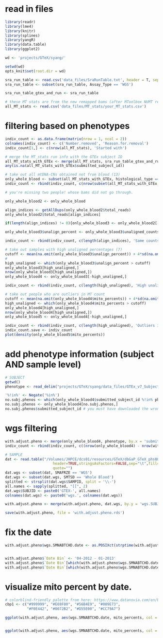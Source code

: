 # read in files
```r
library(readr)
library(lme4)
library(knitr)
library(splines)
library(yangR)
library(data.table)
library(ggplot2)

wd <- 'projects/GTeX/syang/'

setwd(wd)
opts_knit$set(root.dir = wd)

sra_run_table <- read.csv('data_files/SraRunTable.txt', header = T, sep = '\t')
sra_run_table <- subset(sra_run_table, Assay_Type == 'WGS')

sra_run_table_gtex_and_run <- sra_run_table

# these MT stats are from the new remapped bams (after MToolbox NUMT removal).  this file was made with this script: /dcs01/arking/arkinglab/active/projects/GTeX/syang/data_files/MT_stats/getting_MT_stats.Rmd
all_MT_stats <- read.csv('data_files/MT_stats/your_MT_stats.csv')
```

# filtering based on phenotypes
```r
indiv_count <- as.data.frame(matrix(nrow = 1, ncol = 2))
colnames(indiv_count) <- c('Number.removed', 'Reason.for.removal')
indiv_count[1,] <- c(nrow(all_MT_stats), 'Started with')

# merge the MT_stats run info with the GTEx subject ID
all_MT_stats_with_GTEx <- merge(all_MT_stats, sra_run_table_gtex_and_run, all.x = T, by.x = 'run', by.y = 'Run')
any(is.na(all_MT_stats_with_GTEx$submitted_subject_id))

# take out all mtDNA-CNs obtained not from blood (13)
only_whole_blood <- subset(all_MT_stats_with_GTEx, histological_type == 'Blood')
indiv_count <- rbind(indiv_count, c(nrow(subset(all_MT_stats_with_GTEx, histological_type != 'Blood')), 'Not blood'))

# you're missing two people! whose bams did not go through.

only_whole_blood2 <- only_whole_blood

align_indices <- getAllDups(only_whole_blood2$total_reads)
only_whole_blood2$total_reads[align_indices]

if(length(align_indices) != 0){only_whole_blood3 <- only_whole_blood2[-align_indices,]} else{ only_whole_blood3 <- only_whole_blood2}

only_whole_blood3$unalign_percent <- only_whole_blood3$unaligned_counts/only_whole_blood3$total_reads * 100

indiv_count <- rbind(indiv_count, c(length(align_indices), 'Same counts as other samples'))

# take out samples with high unaligned percentages (7)
cutoff <- mean(na.omit(only_whole_blood3$unalign_percent)) + 4*sd(na.omit(only_whole_blood3$unalign_percent))
# 
high_unaligned <- which(only_whole_blood3$unalign_percent > cutoff)
only_whole_blood3[high_unaligned,]
nrow(only_whole_blood3[high_unaligned,])
only_whole_blood4 <- only_whole_blood3[-high_unaligned,]

indiv_count <- rbind(indiv_count, c(length(high_unaligned), 'High unaligned percent (> 4 SD)'))

# take out people who are outliers in MT count
cutoff <- mean(na.omit(only_whole_blood4$mito_percents)) + 4*sd(na.omit(only_whole_blood4$mito_percents))
high_unaligned <- which(only_whole_blood4$mito_percents > cutoff)
only_whole_blood4[high_unaligned,]
nrow(only_whole_blood4[high_unaligned,])
only_whole_blood5 <- only_whole_blood4[-high_unaligned,]

indiv_count <- rbind(indiv_count, c(length(high_unaligned), 'Outliers in mito percent (> 4 SD)'))
indiv_count.save <- indiv_count
plot(density(only_whole_blood5$mito_percents))
```

# add phenotype information (subject AND sample level)
```r
# SUBJECT
getwd()
phenotype <- read_delim("projects/GTeX/syang/data_files/GTEx_v7_Subject_Phenotypes.GRU.n635_AnalysisFreeze.txt", "\t", escape_double = FALSE, trim_ws = TRUE)

'%!in%' <- Negate('%in%')
no.subj.phenos <- which(only_whole_blood4$submitted_subject_id %!in% phenotype$SUBJID)
no.subj.phenos <- only_whole_blood4[no.subj.phenos,]
no.subj.phenos$submitted_subject_id # you must have downloaded the wrong thing.

```

# wgs filtering
```r
with.adjust.pheno <- merge(only_whole_blood4, phenotype, by.x = 'submitted_subject_id', by.y = 'SUBJID')
indiv_count <- rbind(indiv_count, c((nrow(only_whole_blood4) - nrow(with.adjust.pheno)), 'Not in phenotype file'))

# SAMPLE
dat <- read.table("/Volumes/JHPCE/dcs01/resources/GTeX/dbGaP_GTeX_phs000424.v7.p2/GTEx_v7_Annotations_SampleAttributesDS.txt",
                      header=TRUE,stringsAsFactors=FALSE,sep="\t",fill=TRUE,
                      quote="")
dat.wgs <- subset(dat, SMAFRZE == 'WGS')
dat.wgs <- subset(dat.wgs, SMTSD == 'Whole Blood')
splitted <- strsplit(dat.wgs$SAMPID, split = '\\-')
all.names <- sapply(splitted, "[[", 2)
dat.wgs$SUBJID <- paste0('GTEX-', all.names)
colnames(dat.wgs) <- paste0('wgs.', colnames(dat.wgs))

with.adjust.pheno <- merge(with.adjust.pheno, dat.wgs, by.y = 'wgs.SUBJID', by.x = 'submitted_subject_id')

save(with.adjust.pheno, file = 'with.adjust.pheno.rds')
```

# fix the date
```r
with.adjust.pheno$wgs.SMNABTCHD.date <- as.POSIXct(strptime(with.adjust.pheno$wgs.SMNABTCHD,format="%m/%d/%Y"))


with.adjust.pheno$`Date Bin` <- '04-2012 - 01-2013'
with.adjust.pheno$`Date Bin`[which(with.adjust.pheno$wgs.SMNABTCHD.date > '2013-01-01 EST')] <- 'After 01-2013'
with.adjust.pheno$`Date Bin`[which(with.adjust.pheno$wgs.SMNABTCHD.date < '2012-04-01 EST')] <- 'Before 04-2012'
```

# visualize mito percent by date. 
```r
# colorblind-friendly palette from here: https://www.datanovia.com/en/blog/ggplot-colors-best-tricks-you-will-love/#use-a-colorblind-friendly-palette
cbp1 <- c("#999999", "#E69F00", "#56B4E9", "#009E73",
          "#F0E442", "#0072B2", "#D55E00", "#CC79A7")

ggplot(with.adjust.pheno, aes(wgs.SMNABTCHD.date, mito_percents, col = `Date Bin`)) + geom_point() + xlab('Date of nucleic acid extraction') + ylab('Unadjusted mtDNA-CN') + theme_classic()+ scale_colour_manual(values=cbp1)


ggplot(with.adjust.pheno, aes(wgs.SMNABTCHD.date, mito_percents, col = `Date Bin`)) + geom_point() + xlab('Date of nucleic acid extraction') + ylab('Unadjusted mtDNA-CN') + theme_bw()+ scale_colour_manual(values=cbp1)
```


